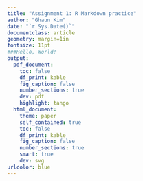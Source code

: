 ```yaml
---
title: "Assignment 1: R Markdown practice"
author: "Ghaun Kim"
date: "`r Sys.Date()`"
documentclass: article
geometry: margin=1in
fontsize: 11pt
###Hello, World!
output:
  pdf_document:
    toc: false
    df_print: kable
    fig_caption: false
    number_sections: true
    dev: pdf
    highlight: tango
  html_document:
    theme: paper
    self_contained: true
    toc: false
    df_print: kable
    fig_caption: false
    number_sections: true
    smart: true
    dev: svg
urlcolor: blue
---
```


<!-- Write your Markdown below this line -->



